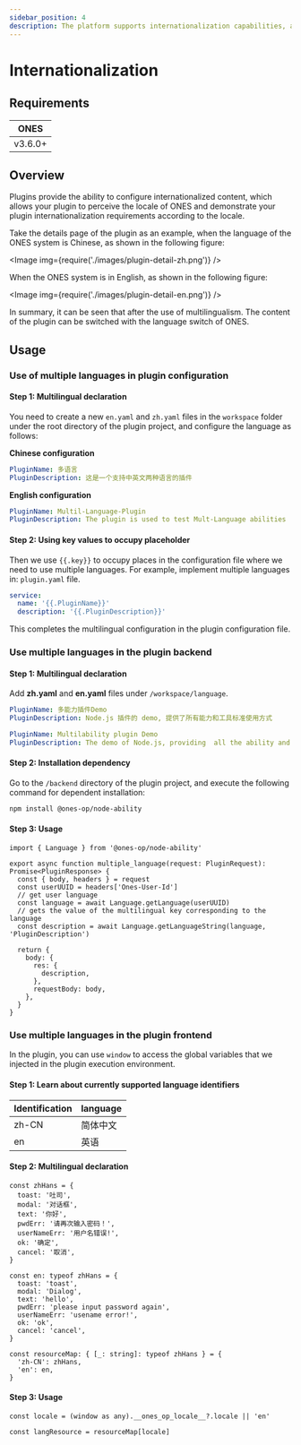```yaml
---
sidebar_position: 4
description: The platform supports internationalization capabilities, and you can easily translate plugin.
---
```



# Internationalization

## Requirements

| ONES    |
| ------- |
| v3.6.0+ |

## Overview

Plugins provide the ability to configure internationalized content, which allows your plugin to perceive the locale of ONES and demonstrate your plugin internationalization requirements according to the locale.

Take the details page of the plugin as an example, when the language of the ONES system is Chinese, as shown in the following figure:

<Image img={require('./images/plugin-detail-zh.png')} />

When the ONES system is in English, as shown in the following figure:

<Image img={require('./images/plugin-detail-en.png')} />

In summary, it can be seen that after the use of multilingualism. The content of the plugin can be switched with the language switch of ONES.

## Usage

### Use of multiple languages in plugin configuration

#### Step 1: Multilingual declaration

You need to create a new `en.yaml` and `zh.yaml` files in the `workspace` folder under the root directory of the plugin project, and configure the language as follows:

**Chinese configuration**

```yaml title="/workspace/language/zh.yaml"
PluginName: 多语言
PluginDescription: 这是一个支持中英文两种语言的插件
```

**English configuration**

```yaml title="/workspace/language/en.yaml"
PluginName: Multil-Language-Plugin
PluginDescription: The plugin is used to test Mult-Language abilities
```

#### Step 2: Using key values to occupy placeholder

Then we use `{{.key}}` to occupy places in the configuration file where we need to use multiple languages. For example, implement multiple languages in: `plugin.yaml` file.

```yaml title="/config/plugin.yaml"
service:
  name: '{{.PluginName}}'
  description: '{{.PluginDescription}}'
```

This completes the multilingual configuration in the plugin configuration file.

### Use multiple languages in the plugin backend

#### Step 1: Multilingual declaration

Add **zh.yaml** and **en.yaml** files under `/workspace/language`.

```yaml title="/workspace/language/zh.yaml"
PluginName: 多能力插件Demo
PluginDescription: Node.js 插件的 demo, 提供了所有能力和工具标准使用方式
```

```yaml title="/workspace/language/en.yaml"
PluginName: Multilability plugin Demo
PluginDescription: The demo of Node.js, providing  all the ability and standard usage of tools
```

#### Step 2: Installation dependency

Go to the `/backend` directory of the plugin project, and execute the following command for dependent installation:

```bash npm2yarn
npm install @ones-op/node-ability
```

#### Step 3: Usage

```tsx
import { Language } from '@ones-op/node-ability'

export async function multiple_language(request: PluginRequest): Promise<PluginResponse> {
  const { body, headers } = request
  const userUUID = headers['Ones-User-Id']
  // get user language
  const language = await Language.getLanguage(userUUID)
  // gets the value of the multilingual key corresponding to the language
  const description = await Language.getLanguageString(language, 'PluginDescription')

  return {
    body: {
      res: {
        description,
      },
      requestBody: body,
    },
  }
}
```

### Use multiple languages in the plugin frontend

In the plugin, you can use `window` to access the global variables that we injected in the plugin execution environment.

#### Step 1: Learn about currently supported language identifiers

| Identification | language |
| -------------- | -------- |
| zh-CN          | 简体中文 |
| en             | 英语     |

#### Step 2: Multilingual declaration

```tsx title="language.tsx"
const zhHans = {
  toast: '吐司',
  modal: '对话框',
  text: '你好',
  pwdErr: '请再次输入密码！',
  userNameErr: '用户名错误!',
  ok: '确定',
  cancel: '取消',
}

const en: typeof zhHans = {
  toast: 'toast',
  modal: 'Dialog',
  text: 'hello',
  pwdErr: 'please input password again',
  userNameErr: 'usename error!',
  ok: 'ok',
  cancel: 'cancel',
}

const resourceMap: { [_: string]: typeof zhHans } = {
  'zh-CN': zhHans,
  'en': en,
}
```

#### Step 3: Usage

```tsx title="index.tsx"
const locale = (window as any).__ones_op_locale__?.locale || 'en'

const langResource = resourceMap[locale]
```
